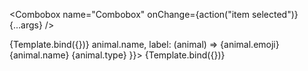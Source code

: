 
<Meta title="Combobox" />



  <Combobox
    name="Combobox" 
    onChange={action("item selected")}
    {...args} 
  />

<Canvas>
  <Story 
    name="Basic"
    args={{ 
      items: animalNames
    }}>
    {Template.bind({})}
   </Story>
  <Story 
    name="Rich label"
    args={{ 
      items: animals,
      itemToString: (animal) => animal.name,
      label: (animal) =>
        <Text as="span">
          {animal.emoji}
          {animal.name}
          <Text as="sup" color={animal.color} padding="2">{animal.type}</Text>
        </Text>
    }}>
    {Template.bind({})}
   </Story>
</Canvas>
